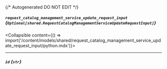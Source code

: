 {/* Autogenerated DO NOT EDIT  */}

##### `request_catalog_management_service_update_request_input` *{`Optional[shared.RequestCatalogManagementServiceUpdateRequestInput]`}*
<Collapsible content={() => import('/content/models/shared/request_catalog_management_service_update_request_input/python.mdx')}>
</Collapsible>

---
##### `id` *{`str`}*

